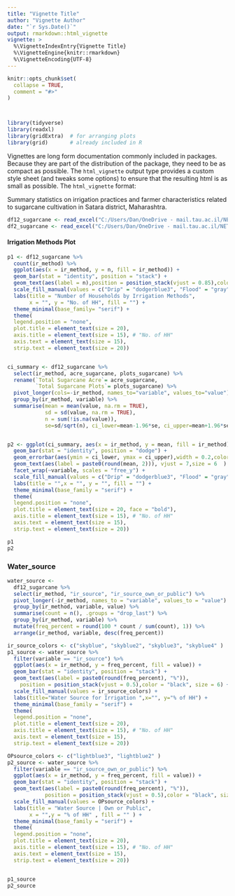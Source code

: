 ```yaml
---
title: "Vignette Title"
author: "Vignette Author"
date: "`r Sys.Date()`"
output: rmarkdown::html_vignette
vignette: >
  %\VignetteIndexEntry{Vignette Title}
  %\VignetteEngine{knitr::rmarkdown}
  %\VignetteEncoding{UTF-8}
---
```


```r
knitr::opts_chunk$set(
  collapse = TRUE,
  comment = "#>"
)



library(tidyverse)
library(readxl)
library(gridExtra)  # for arranging plots
library(grid)       # already included in R

```

Vignettes are long form documentation commonly included in packages. Because they are part of the distribution of the package, they need to be as compact as possible. The `html_vignette` output type provides a custom style sheet (and tweaks some options) to ensure that the resulting html is as small as possible. The `html_vignette` format:


Summary statistics on irrigation practices and farmer characteristics related to sugarcane cultivation in Satara district, Maharashtra.

```r
df12_sugarcane <- read_excel("C:/Users/Dan/OneDrive - mail.tau.ac.il/NETAFIM_2024/df12_sugarcane.xlsx")
df2_sugarcane <- read_excel("C:/Users/Dan/OneDrive - mail.tau.ac.il/NETAFIM_2024/df2_sugarcane.xlsx")
```

#### Irrigation Methods Plot

```r


p1 <- df12_sugarcane %>% 
  count(ir_method) %>% 
  ggplot(aes(x = ir_method, y = n, fill = ir_method)) + 
  geom_bar(stat = "identity", position = "stack") +
  geom_text(aes(label = n),position = position_stack(vjust = 0.85),color="black", size=6) +
  scale_fill_manual(values = c("Drip" = "dodgerblue3", "Flood" = "gray")) +
  labs(title = "Number of Households by Irrigation Methods",
       x = "", y = "No. of HH", fill = "") + 
  theme_minimal(base_family= "serif") +
  theme(
  legend.position = "none",
  plot.title = element_text(size = 20),
  axis.title = element_text(size = 15), # "No. of HH"
  axis.text = element_text(size = 15),
  strip.text = element_text(size = 20))


ci_summary <- df12_sugarcane %>%
  select(ir_method, acre_sugarcane, plots_sugarcane) %>% 
  rename(`Total Sugarcane Acre`= acre_sugarcane,
         `Total Sugarcane Plots`= plots_sugarcane) %>% 
  pivot_longer(cols=-ir_method, names_to="variable", values_to="value") %>%
  group_by(ir_method, variable) %>%
  summarise(mean = mean(value, na.rm = TRUE),
            sd = sd(value, na.rm = TRUE),
            n = sum(!is.na(value)),
            se=sd/sqrt(n), ci_lower=mean-1.96*se, ci_upper=mean+1.96*se, .groups="drop") 


p2 <- ggplot(ci_summary, aes(x = ir_method, y = mean, fill = ir_method)) +
  geom_bar(stat = "identity", position = "dodge") +
  geom_errorbar(aes(ymin = ci_lower, ymax = ci_upper),width = 0.2,color = "black") +
  geom_text(aes(label = paste0(round(mean, 2))), vjust = 7,size = 6  ) +
  facet_wrap(~variable, scales = "free_y") +
  scale_fill_manual(values = c("Drip" = "dodgerblue3", "Flood" = "gray")) +
  labs(title = "",x = "", y = "", fill = "") +
  theme_minimal(base_family = "serif") +
  theme(
  legend.position = "none",
  plot.title = element_text(size = 20, face = "bold"),
  axis.title = element_text(size = 15), # "No. of HH"
  axis.text = element_text(size = 15),
  strip.text = element_text(size = 20))

p1 
p2

```

\vspace{1cm}

### Water_source

```r

water_source <- 
  df12_sugarcane %>%
  select(ir_method, "ir_source", "ir_source_own_or_public") %>%
  pivot_longer(-ir_method, names_to = "variable", values_to = "value") %>%
  group_by(ir_method, variable, value) %>%
  summarise(count = n(), .groups = "drop_last") %>%
  group_by(ir_method, variable) %>%
  mutate(freq_percent = round(100 * count / sum(count), 1)) %>%
  arrange(ir_method, variable, desc(freq_percent))

ir_source_colors <- c("skyblue", "skyblue2", "skyblue3", "skyblue4" )
p1_source <- water_source %>%
  filter(variable == "ir_source") %>%
  ggplot(aes(x = ir_method, y = freq_percent, fill = value)) +
  geom_bar(stat = "identity", position = "stack") +
  geom_text(aes(label = paste0(round(freq_percent), "%")),
    position = position_stack(vjust = 0.5),color = "black", size = 6) +
  scale_fill_manual(values = ir_source_colors) +
  labs(title="Water Source for Irrigation ",x="", y="% of HH") +
  theme_minimal(base_family = "serif") +
  theme(
  legend.position = "none",
  plot.title = element_text(size = 20),
  axis.title = element_text(size = 15), # "No. of HH"
  axis.text = element_text(size = 15),
  strip.text = element_text(size = 20))

OPsource_colors <- c("lightblue3", "lightblue2" )
p2_source <- water_source %>%
  filter(variable == "ir_source_own_or_public") %>%
  ggplot(aes(x = ir_method, y = freq_percent, fill = value)) +
  geom_bar(stat = "identity", position = "stack") +
  geom_text(aes(label = paste0(round(freq_percent), "%")),
            position = position_stack(vjust = 0.5),color = "black", size = 4) +
  scale_fill_manual(values = OPsource_colors) +
  labs(title = "Water Source | Own or Public",
       x = "",y = "% of HH" , fill = "" ) +
  theme_minimal(base_family = "serif") +
  theme(
  legend.position = "none",
  plot.title = element_text(size = 20),
  axis.title = element_text(size = 15), # "No. of HH"
  axis.text = element_text(size = 15),
  strip.text = element_text(size = 20))


p1_source
p2_source

```

